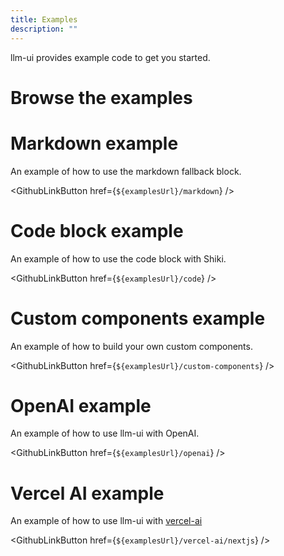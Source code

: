 ```yaml
---
title: Examples
description: ""
---
```



llm-ui provides example code to get you started.

# Browse the examples

<GithubLinkButton href={examplesUrl} />

# Markdown example

An example of how to use the markdown fallback block.

<GithubLinkButton href={`${examplesUrl}/markdown`} />

# Code block example

An example of how to use the code block with Shiki.

<GithubLinkButton href={`${examplesUrl}/code`} />

# Custom components example

An example of how to build your own custom components.

<GithubLinkButton href={`${examplesUrl}/custom-components`} />

# OpenAI example

An example of how to use llm-ui with OpenAI.

<GithubLinkButton href={`${examplesUrl}/openai`} />

# Vercel AI example

An example of how to use llm-ui with [vercel-ai](https://vercel.com/ai)

<GithubLinkButton href={`${examplesUrl}/vercel-ai/nextjs`} />
